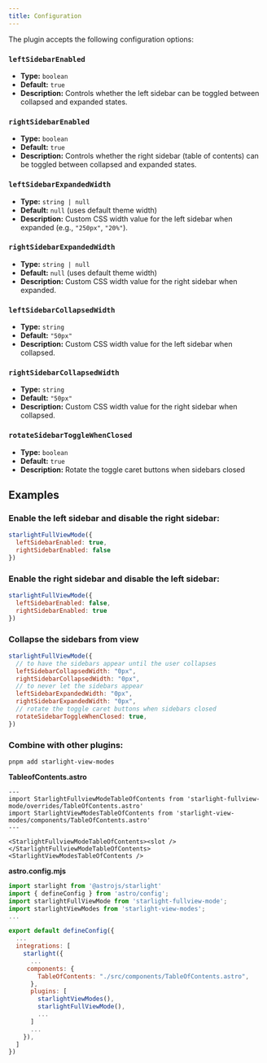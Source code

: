 ```yaml
---
title: Configuration
---
```


The plugin accepts the following configuration options:

### `leftSidebarEnabled`
- **Type:** `boolean`
- **Default:** `true`
- **Description:** Controls whether the left sidebar can be toggled between collapsed and expanded states.

### `rightSidebarEnabled`
- **Type:** `boolean`
- **Default:** `true`
- **Description:** Controls whether the right sidebar (table of contents) can be toggled between collapsed and expanded states.

### `leftSidebarExpandedWidth`
- **Type:** `string | null`
- **Default:** `null` (uses default theme width)
- **Description:** Custom CSS width value for the left sidebar when expanded (e.g., `"250px"`, `"20%"`).

### `rightSidebarExpandedWidth`
- **Type:** `string | null`
- **Default:** `null` (uses default theme width)
- **Description:** Custom CSS width value for the right sidebar when expanded.

### `leftSidebarCollapsedWidth`
- **Type:** `string`
- **Default:** `"50px"`
- **Description:** Custom CSS width value for the left sidebar when collapsed.

### `rightSidebarCollapsedWidth`
- **Type:** `string`
- **Default:** `"50px"`
- **Description:** Custom CSS width value for the right sidebar when collapsed.

### `rotateSidebarToggleWhenClosed`
- **Type:** `boolean`
- **Default:** `true`
- **Description:** Rotate the toggle caret buttons when sidebars closed

## Examples

### Enable the left sidebar and disable the right sidebar:
```js
starlightFullViewMode({
  leftSidebarEnabled: true,
  rightSidebarEnabled: false
})
```

### Enable the right sidebar and disable the left sidebar:
```js
starlightFullViewMode({
  leftSidebarEnabled: false,
  rightSidebarEnabled: true
})
```

### Collapse the sidebars from view
```js
starlightFullViewMode({
  // to have the sidebars appear until the user collapses
  leftSidebarCollapsedWidth: "0px",
  rightSidebarCollapsedWidth: "0px",
  // to never let the sidebars appear
  leftSidebarExpandedWidth: "0px",
  rightSidebarExpandedWidth: "0px",
  // rotate the toggle caret buttons when sidebars closed
  rotateSidebarToggleWhenClosed: true,
})

```

### Combine with other plugins:
```
pnpm add starlight-view-modes
```
__TableofContents.astro__
```astro
---
import StarlightFullviewModeTableOfContents from 'starlight-fullview-mode/overrides/TableOfContents.astro'
import StarlightViewModesTableOfContents from 'starlight-view-modes/components/TableOfContents.astro'
---

<StarlightFullviewModeTableOfContents><slot /></StarlightFullviewModeTableOfContents>
<StarlightViewModesTableOfContents />
```
__astro.config.mjs__
```js
import starlight from '@astrojs/starlight'
import { defineConfig } from 'astro/config';
import starlightFullViewMode from 'starlight-fullview-mode';
import starlightViewModes from 'starlight-view-modes';
...

export default defineConfig({
  ...
  integrations: [
    starlight({
      ...
     components: {
        TableOfContents: "./src/components/TableOfContents.astro",
      },
      plugins: [
        starlightViewModes(),
        starlightFullViewMode(),
        ...
      ]
      ...
    }),
  ]
})

```
